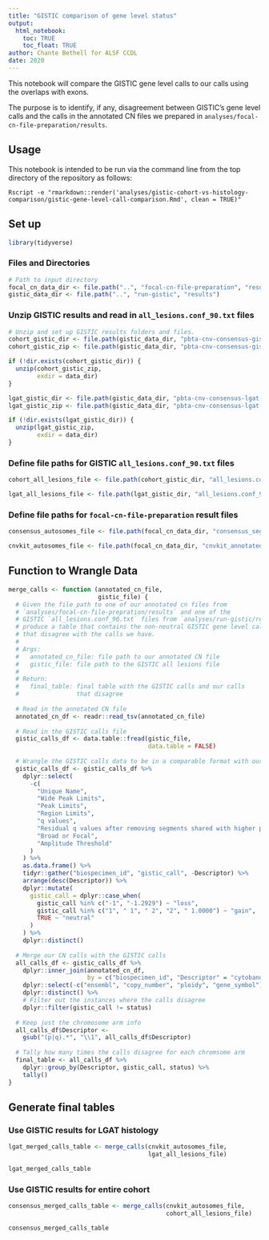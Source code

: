 ```yaml
---
title: "GISTIC comparison of gene level status"
output: 
  html_notebook:
    toc: TRUE
    toc_float: TRUE
author: Chante Bethell for ALSF CCDL
date: 2020
---
```


This notebook will compare the GISTIC gene level calls to our calls using the overlaps with exons.

The purpose is to identify, if any, disagreement between GISTIC's gene level calls and the calls in the annotated CN files we prepared in `analyses/focal-cn-file-preparation/results`. 

## Usage

This notebook is intended to be run via the command line from the top directory
of the repository as follows:

```
Rscript -e "rmarkdown::render('analyses/gistic-cohort-vs-histology-comparison/gistic-gene-level-call-comparison.Rmd', clean = TRUE)"
```

## Set up

```r
library(tidyverse)
```

### Files and Directories

```r
# Path to input directory
focal_cn_data_dir <- file.path("..", "focal-cn-file-preparation", "results")
gistic_data_dir <- file.path("..", "run-gistic", "results")
```

### Unzip GISTIC results and read in `all_lesions.conf_90.txt` files

```r
# Unzip and set up GISTIC results folders and files.
cohort_gistic_dir <- file.path(gistic_data_dir, "pbta-cnv-consensus-gistic")
cohort_gistic_zip <- file.path(gistic_data_dir, "pbta-cnv-consensus-gistic.zip")

if (!dir.exists(cohort_gistic_dir)) {
  unzip(cohort_gistic_zip, 
        exdir = data_dir)
}

lgat_gistic_dir <- file.path(gistic_data_dir, "pbta-cnv-consensus-lgat-gistic")
lgat_gistic_zip <- file.path(gistic_data_dir, "pbta-cnv-consensus-lgat-gistic.zip")

if (!dir.exists(lgat_gistic_dir)) {
  unzip(lgat_gistic_zip, 
        exdir = data_dir)
}
```

### Define file paths for GISTIC `all_lesions.conf_90.txt` files

```r
cohort_all_lesions_file <- file.path(cohort_gistic_dir, "all_lesions.conf_90.txt")

lgat_all_lesions_file <- file.path(lgat_gistic_dir, "all_lesions.conf_90.txt")
```

### Define file paths for `focal-cn-file-preparation` result files

```r
consensus_autosomes_file <- file.path(focal_cn_data_dir, "consensus_seg_annotated_cn_autosomes.tsv.gz")

cnvkit_autosomes_file <- file.path(focal_cn_data_dir, "cnvkit_annotated_cn_autosomes.tsv.gz")
```

## Function to Wrangle Data

```r
merge_calls <- function (annotated_cn_file,
                         gistic_file) {
  # Given the file path to one of our annotated cn files from 
  # `analyses/focal-cn-file-prepration/results` and one of the 
  # GISTIC `all_lesions.conf_90.txt` files from `analyses/run-gistic/results`,
  # produce a table that contains the non-neutral GISTIC gene level calls
  # that disagree with the calls we have.
  #
  # Args:
  #   annotated_cn_file: file path to our annotated CN file
  #   gistic_file: file path to the GISTIC all lesions file
  #
  # Return:
  #   final_table: final table with the GISTIC calls and our calls
  #                that disagree
  
  # Read in the annotated CN file
  annotated_cn_df <- readr::read_tsv(annotated_cn_file)
  
  # Read in the GISTIC calls file
  gistic_calls_df <- data.table::fread(gistic_file,
                                       data.table = FALSE)
  
  # Wrangle the GISTIC calls data to be in a comparable format with our CN calls
  gistic_calls_df <- gistic_calls_df %>%
    dplyr::select(
      -c(
        "Unique Name",
        "Wide Peak Limits",
        "Peak Limits",
        "Region Limits",
        "q values",
        "Residual q values after removing segments shared with higher peaks",
        "Broad or Focal",
        "Amplitude Threshold"
      )
    ) %>%
    as.data.frame() %>%
    tidyr::gather("biospecimen_id", "gistic_call", -Descriptor) %>%
    arrange(desc(Descriptor)) %>%
    dplyr::mutate(
      gistic_call = dplyr::case_when(
        gistic_call %in% c("-1", "-1.2929") ~ "loss",
        gistic_call %in% c("1", " 1", " 2", "2", " 1.0000") ~ "gain",
        TRUE ~ "neutral"
      )
    ) %>%
    dplyr::distinct()
  
  # Merge our CN calls with the GISTIC calls
  all_calls_df <- gistic_calls_df %>%
    dplyr::inner_join(annotated_cn_df,
                      by = c("biospecimen_id", "Descriptor" = "cytoband")) %>%
    dplyr::select(-c("ensembl", "copy_number", "ploidy", "gene_symbol")) %>%
    dplyr::distinct() %>%
    # Filter out the instances where the calls disagree
    dplyr::filter(gistic_call != status)
  
  # Keep just the chromosome arm info
  all_calls_df$Descriptor <-
    gsub("(p|q).*", "\\1", all_calls_df$Descriptor)
  
  # Tally how many times the calls disagree for each chromsome arm
  final_table <- all_calls_df %>%
    dplyr::group_by(Descriptor, gistic_call, status) %>%
    tally()
}
```

## Generate final tables

### Use GISTIC results for LGAT histology

```r
lgat_merged_calls_table <- merge_calls(cnvkit_autosomes_file,
                                       lgat_all_lesions_file)

lgat_merged_calls_table
```

### Use GISTIC results for entire cohort

```r
consensus_merged_calls_table <- merge_calls(cnvkit_autosomes_file,
                                            cohort_all_lesions_file)

consensus_merged_calls_table
```

